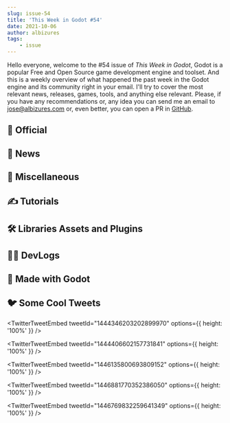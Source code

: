 ```yaml
---
slug: issue-54
title: 'This Week in Godot #54'
date: 2021-10-06
author: albizures
tags:
	- issue
---
```


Hello everyone, welcome to the #54 issue of _This Week in Godot_, Godot is a popular Free and Open Source game development engine and toolset. And this is a weekly overview of what happened the past week in the Godot engine and its community right in your email. I'll try to cover the most relevant news, releases, games, tools, and anything else relevant. Please, if you have any recommendations or, any idea you can send me an email to jose@albizures.com or, even better, you can open a PR in [GitHub](https://github.com/albizures/ThisWeekInGodot).

## 👮 Official

<Card
	author="Godot Engine"
	link="https://godotengine.org/article/dev-snapshot-godot-3-4-beta-6"
	section="Official"
	label="Dev snapshot: Godot 3.4 beta 6"
	description="One step closer to releasing Godot 3.4 with this new beta, which may be the final one before Release Candidate."
	publisher="Godot Engine"
	icon="https://godotengine.org/themes/godotengine/assets/favicon.png"
	cover="https://godotengine.org/storage/app/uploads/public/615/db4/6c2/615db46c275e9053218403.jpg"
	date="2021-10-06T09:00:00.000Z"
/>
<Card
	author="Godot Engine"
	link="https://godotengine.org/article/godot-games-steam-next-fest-oct-2021"
	section="Official"
	label="Godot games in the Steam Next Fest (October 2021)"
	description="As the days passes and the team and contributors work hard to deliver Godot 4.x and Godot 3.4."
	publisher="Godot Engine"
	icon="https://godotengine.org/themes/godotengine/assets/favicon.png"
	cover="https://godotengine.org/storage/app/uploads/public/615/c8d/d24/615c8dd245136034621315.png"
	date="2021-10-05T09:00:00.000Z"
/>

## 📰 News

<Card
	author="hiulit"
	link="https://github.com/hiulit/Unofficial-Godot-Engine-Raspberry-Pi/releases/tag/v1.6.0"
	section="News"
	label="Unofficial Godot Engine binaries for the Raspberry Pi: release v1.6.0"
	description="Added New Godot 3.3.4 binaries."
	publisher="GitHub"
	icon="https://github.com/windows-tile.png"
	cover="https://opengraph.githubassets.com/87ec8ec31b9abb9f8b94bef8ceb80f5b6e4e3c83f9a1c7f1bec0770119c81edf/hiulit/Unofficial-Godot-Engine-Raspberry-Pi/releases/tag/v1.6.0"
	date="2021-10-04T09:00:00.000Z"
/>
<Card
	author="rakugoteam"
	link="https://github.com/rakugoteam/Emojis-For-Godot/releases/tag/1.2"
	section="News"
	label="Emojis for Godot: Release v1.2"
	description=""
	publisher="GitHub"
	icon="https://github.com/windows-tile.png"
	cover="https://opengraph.githubassets.com/2451d9fa362f5adb31a1d23f0278a77a768261116cc29d6dff0fe5385c73c35b/rakugoteam/Emojis-For-Godot/releases/tag/1.2"
	date="2021-10-07T09:00:00.000Z"
/>

<Card
	author="Bakenshake"
	link="https://itch.io/jam/godot-wild-jam-38"
	section="News"
	label="The theme for the 38th Godot Wild Jam is Solarpunk"
	description="Welcome to the Godot Wild Jam which starts the second weekend of every month."
	publisher="itch.io"
	icon="https://itch.io/favicon.ico"
	cover="https://img.itch.zone/aW1nLzcwMjE0MDQucG5n/original/RfgOsw.png"
	date="2021-10-11T04:21:00.000Z"
/>

<Card
	author="Emilio"
	link="https://twitter.com/Coppola_Emilio/status/1446252146740056067"
	section="News"
	label="Dialogic is looking for tester!"
	description="Create dialogs, characters and scenes to display conversations in your Godot games."
	publisher="Twitter"
	icon="https://abs.twimg.com/responsive-web/client-web/icon-ios.b1fc7275.png"
	cover="https://camo.githubusercontent.com/29c3579a8930fe1501ac1caa39ca1d329258773fca244412394f1fdd5cf4da15/68747470733a2f2f636f70706f6c61656d696c696f2e636f6d2f696d616765732f6469616c6f6769632f6469616c6f6769632d6865726f2d312e332e706e673f7631"
	date="2021-10-11T04:21:00.000Z"
/>

## 🤷 Miscellaneous

<Card
	author="itsbreakfast"
	link="https://youtu.be/M7VHgT6HiE4&ab_channel=itsbreakfast"
	section="Miscellaneous"
	label="Reviving a Forgotten Video Game Genre"
	description="a video game genre from the wii/DS era"
	publisher="YouTube"
	icon="https://www.youtube.com/s/desktop/be17f2ce/img/favicon_144x144.png"
	cover="https://i.ytimg.com/vi/M7VHgT6HiE4/maxresdefault.jpg"
	date="2021-10-04T00:00:00.000Z"
/>
<Card
	author="Made with Godot"
	link="https://store.steampowered.com/curator/41324400-Is-it-made-with-Godot/"
	section="Miscellaneous"
	label="Steam Curator: Is it made with Godot"
	description="Unofficial list of games that are made with Godot Engine"
	publisher="Steam"
	icon="https://store.steampowered.com/favicon.ico"
	cover="https://cdn.cloudflare.steamstatic.com/steamcommunity/public/images/avatars/7b/7b6189d61d7d080c805e5b8aed490290a79aa3d1_full.jpg"
	date="2021-10-08T09:00:00.000Z"
/>
<Card
	author="FinePointCGI"
	link="https://youtu.be/_timNOvSm_U"
	section="Miscellaneous"
	label="Lets Look At | Godot 4 Godot Get Bone Animation!"
	description="Hey Guys, this time we talk about a new feature in Godot 4 bone animation!"
	publisher="YouTube"
	icon="https://www.youtube.com/s/desktop/be17f2ce/img/favicon_144x144.png"
	cover="https://i.ytimg.com/vi/_timNOvSm_U/maxresdefault.jpg"
	date="2021-10-08T00:00:00.000Z"
/>

## ✍️ Tutorials

<Card
	author="AJ08Coder"
	link="https://youtu.be/n5Ttwm2pfn8"
	section="Tutorials"
	label="Create a boss battle in 6 minutes"
	description="Video will show you how to make boss in 5 minutes using the Godot engine."
	publisher="YouTube"
	icon="https://www.youtube.com/s/desktop/be17f2ce/img/favicon_144x144.png"
	cover="https://i.ytimg.com/vi/n5Ttwm2pfn8/maxresdefault.jpg"
	date="2021-10-03T00:00:00.000Z"
/>
<Card
	author="MrEliptik"
	link="https://youtu.be/aBxk-n61SjM"
	section="Tutorials"
	label="Super Easy 2D Destructible Terrain in Godot"
	description="In this video I’m showing you how to create a 2D destructible terrain in Godot, just like in worms!"
	publisher="YouTube"
	icon="https://www.youtube.com/s/desktop/be17f2ce/img/favicon_144x144.png"
	cover="https://i.ytimg.com/vi/aBxk-n61SjM/maxresdefault.jpg"
	date="2021-10-06T00:00:00.000Z"
/>
<Card
	author="KindoSaur Productions"
	link="https://youtu.be/XrR5jibBVxo"
	section="Tutorials"
	label="Godot Tutorial || 2D Tournament Fighter || Godot 3.X"
	description="Hello everybody,Today we go into the basic side of the classic arcade fighter game."
	publisher="YouTube"
	icon="https://www.youtube.com/s/desktop/be17f2ce/img/favicon_144x144.png"
	cover="https://i.ytimg.com/vi/XrR5jibBVxo/maxresdefault.jpg"
	date="2021-09-28T00:00:00.000Z"
/>
<Card
	author="jmbiv"
	link="https://youtu.be/3Lt2TfP8WEw"
	section="Tutorials"
	label="How to Make a 3D Hexagon Grid in Godot (Tutorial)"
	description="Have you ever wanted to make a hexagon grid-based strategy game like Civilization?"
	publisher="YouTube"
	icon="https://www.youtube.com/s/desktop/be17f2ce/img/favicon_144x144.png"
	cover="https://i.ytimg.com/vi/3Lt2TfP8WEw/maxresdefault.jpg"
	date="2021-10-05T00:00:00.000Z"
/>
<Card
	author="samsface"
	link="https://youtu.be/HknLMSH-0BU"
	section="Tutorials"
	label="WTF is a color map in Godot? Implementing dynamic color palettes."
	description=""
	publisher="YouTube"
	icon="https://www.youtube.com/s/desktop/be17f2ce/img/favicon_144x144.png"
	cover="https://i.ytimg.com/vi/HknLMSH-0BU/maxresdefault.jpg"
	date="2021-10-07T00:00:00.000Z"
/>
<Card
	author="Kron"
	link="https://youtu.be/GLGkVae5TU4"
	section="Tutorials"
	label="How to Vibrate a Controller in Godot"
	description="Quite a niche tutorial but here’s how you vibrate a controller using code in Godot."
	publisher="YouTube"
	icon="https://www.youtube.com/s/desktop/be17f2ce/img/favicon_144x144.png"
	cover="https://i.ytimg.com/vi/GLGkVae5TU4/maxresdefault.jpg"
	date="2021-10-02T00:00:00.000Z"
/>
<Card
	author="The Shaggy Dev"
	link="https://youtu.be/EctWI5h1YXg"
	section="Tutorials"
	label="Animating a hardware cursor in Godot - An experiment"
	description="In this video, we’ll take a look an experiment I wanted to run: using the hardware cursor interface in Godot but animating it like a software cursor."
	publisher="YouTube"
	icon="https://www.youtube.com/s/desktop/be17f2ce/img/favicon_144x144.png"
	cover="https://i.ytimg.com/vi/EctWI5h1YXg/maxresdefault.jpg"
	date="2021-10-04T00:00:00.000Z"
/>

## 🛠 Libraries Assets and Plugins

<Card
	author="BThacker"
	link="https://github.com/BThacker/pixel_push_football_godot"
	section="Libraries Assets and Add-ons"
	label="Scripts from the production version of pixel push football (android , ios)"
	description=""
	publisher="GitHub"
	icon="https://github.com/windows-tile.png"
	cover="https://opengraph.githubassets.com/cdda2d93b6b91a94c845ebbb0162e1ae08a1e62cf867f5c085501c052bcab849/BThacker/pixel_push_football_godot"
	date="2021-10-08T09:00:00.000Z"
/>
<Card
	author="hiulit"
	link="https://github.com/hiulit/Godot-3-2D-Fake-Snow-Particles"
	section="Libraries Assets and Add-ons"
	label="Godot 3 2D Fake Snow Particles"
	description="A script to simulate snow particles ❄️."
	publisher="GitHub"
	icon="https://github.com/windows-tile.png"
	cover="https://repository-images.githubusercontent.com/406726687/f4fb37a4-3c4f-41af-b96a-aeca6b27ac1d"
	date="2021-10-06T09:00:00.000Z"
/>
<Card
	author="Strauji"
	link="https://godotengine.org/asset-library/asset/1065"
	section="Libraries Assets and Add-ons"
	label="AreaProber2D"
	description="AreaProber allows you to probe for colliders anywhere in your 2D game's world, no need to set-up an area2d, nor raycasts!"
	publisher="Godot Asset Library"
	icon="https://godotengine.org/themes/godotengine/assets/favicon.png"
	cover="https://i.imgur.com/FGFyOMX.png"
	date="2021-10-08"
/>
<Card
	author="NekotoArts"
	link="https://godotshaders.com/shader/omens-smoke-bomb-from-valorant/"
	section="Libraries Assets and Add-ons"
	label="Omen’s Smoke Bomb from Valorant"
	description="Recreation of Omen’s Smoke Bomb from Valorant in Godot!"
	publisher="Godot Shaders"
	icon="https://godotshaders.com/wp-content/uploads/2021/01/favicon.png"
	cover="http://godotshaders.com/wp-content/uploads/2021/01/cover-5.png"
	date="2021-10-08T16:59:06.000Z"
/>
<Card
	author="kmitt91"
	link="https://godotshaders.com/shader/mesh-terrain-blending/"
	section="Libraries Assets and Add-ons"
	label="mesh-terrain blending"
	description="A basic mesh-terrain blending with triplanar mapping."
	publisher="Godot Shaders"
	icon="https://godotshaders.com/wp-content/uploads/2021/01/favicon.png"
	cover="http://godotshaders.com/wp-content/uploads/2021/01/unknown_2021.10.06-15.28_1.jpg"
	date="2021-10-06T13:43:18.000Z"
/>
<Card
	author="kyperbelt"
	link="https://godotengine.org/asset-library/asset/747"
	section="Libraries Assets and Add-ons"
	label="GDYarn"
	description="A YarnSpinner Gdscript implementation that is able to parse and interpret narrative scripts written in the yarn language."
	publisher="Godot Asset Library"
	icon="https://godotengine.org/themes/godotengine/assets/favicon.png"
	cover="https://raw.githubusercontent.com/kyperbelt/GDYarn/main/images/gdyarnLogo2.png"
	date="2021-10-09"
/>

## 🧑‍💻 DevLogs

<Card
	author="Doc Productions"
	link="https://youtu.be/SS359W55GQc"
	section="DevLogs"
	label="game devlog or whatever - part #4 | Godot"
	description="Some more progress on the game. Cooler push ability, new enemy and more!"
	publisher="YouTube"
	icon="https://www.youtube.com/s/desktop/be17f2ce/img/favicon_144x144.png"
	cover="https://i.ytimg.com/vi/SS359W55GQc/maxresdefault.jpg"
	date="2021-10-04T00:00:00.000Z"
/>
<Card
	author="Vlad Govorov"
	link="https://youtu.be/Srk7NSM_b3w"
	section="DevLogs"
	label="Shoot, Scavange, Repeat - arcade/roguelike combo | Ghost in the Craft | Godot Wild Jam Devlog"
	description="As always, I decided to participate in the jam at the last moment. And in the end it turned out into a crazy, but cool experience for me."
	publisher="YouTube"
	icon="https://www.youtube.com/s/desktop/be17f2ce/img/favicon_144x144.png"
	cover="https://i.ytimg.com/vi/Srk7NSM_b3w/maxresdefault.jpg"
	date="2021-10-03T00:00:00.000Z"
/>
<Card
	author="NeotoonDev"
	link="https://youtu.be/XN8MIjxcKRs"
	section="DevLogs"
	label="Game Juice and Procedural Level | Untitled Roguelike Shooter Devlog #1"
	description="Sure everyone can make a game in just minutes but it takes a lot of time to make the game feel fun and rewarding to play."
	publisher="YouTube"
	icon="https://www.youtube.com/s/desktop/be17f2ce/img/favicon_144x144.png"
	cover="https://i.ytimg.com/vi/XN8MIjxcKRs/maxresdefault.jpg"
	date="2021-10-05T00:00:00.000Z"
/>
<Card
	author="Roadmaps"
	link="https://rakugoteam.github.io/news/devlog/rakugo-3.3-devlog/"
	section="DevLogs"
	label="Rakugo 3.3 Devlog"
	description="Sorry for the long silence on Rakugo. A lot has happened in real life. But also a lot has happened in Rakugo development."
	publisher="Rakugo Project"
	icon="https://rakugoteam.github.io/favicon.ico"
	cover="https://rakugoteam.github.io/assets/rakugo-3.3/rakugo_text_edit.gif"
	date="2021-10-07T00:00:00.000Z"
/>

## 🤖 Made with Godot

<Card
	author="MrFlamey"
	link="https://mrflamey.itch.io/magnet-mechs"
	section="Made with Godot"
	label="Magnet Mechs"
	description="Use a giant bipedal mech to rescue survivors."
	publisher="itch.io"
	icon="https://img.itch.zone/aW1nLzcxMDUxNzAuanBn/32x32%23/WlaPi%2B.jpg"
	cover="https://img.itch.zone/aW1nLzcxMDUxNzAuanBn/original/l9FkpX.jpg"
	date="2021-10-04T11:54:20.232Z"
/>
<Card
	author="Deranged Turtle Games"
	link="https://derangedturtlegames.itch.io/trihard"
	section="Made with Godot"
	label="TriHard"
	description="The result of applying the Pythagorean Theorem to Tetris, then performing a y-axis inversion on the rules."
	publisher="itch.io"
	icon="https://img.itch.zone/aW1nLzU0Mzk3NzIucG5n/32x32%23/e8LIqF.png"
	cover="https://img.itch.zone/aW1nLzcwMzgxMjEucG5n/original/DJmTky.png"
	date="2021-09-17T11:54:21.237Z"
/>
<Card
	author="Veleon"
	link="https://veleon.itch.io/voltaic-disruption"
	section="Made with Godot"
	label="Voltaic Disruption"
	description="A small puzzle platformer set in a dystopian facility undergoing a power outage."
	publisher="itch.io"
	icon="https://img.itch.zone/aW1nLzcxNjM2MDguZ2lm/32x32%23m/VP6C%2Bx.gif"
	cover="https://img.itch.zone/aW1nLzcxNjM2MDguZ2lm/original/fAy77M.gif"
	date="2021-10-09T19:54:22.125Z"
/>
<Card
	author="very hungry programmer"
	link="https://youtu.be/KCbyeep732w"
	section="Made with Godot"
	label="Rive Alpha Demo Launch Trailer"
	description="Rive is an upcoming boss orientated hack and slash game."
	publisher="YouTube"
	icon="https://www.youtube.com/s/desktop/be17f2ce/img/favicon_144x144.png"
	cover="https://i.ytimg.com/vi/KCbyeep732w/maxresdefault.jpg"
	date="2021-10-05T00:00:00.000Z"
/>
<Card
	author="A Bit Awake"
	link="https://store.steampowered.com/app/1219690/Helms_of_Fury/"
	section="Made with Godot"
	label="Helms of Fury"
	description="Helms of Fury is an upcoming action rogue-lite with a focus on collecting abilities and fast combat."
	publisher="Steam"
	icon="https://store.steampowered.com/favicon.ico"
	cover="https://cdn.cloudflare.steamstatic.com/steam/apps/1219690/capsule_616x353.jpg?t=1633745164"
	date="2021-10-05T00:00:00.000Z"
/>
<Card
	author="Wrench Type"
	link="https://youtu.be/7Zll7aP0u40"
	section="Made with Godot"
	label="Puzzles House Demo - Update 0.3.6 Test Gameplay"
	description=""
	publisher="YouTube"
	icon="https://www.youtube.com/s/desktop/be17f2ce/img/favicon_144x144.png"
	cover="https://i.ytimg.com/vi/7Zll7aP0u40/maxresdefault.jpg"
	date="2021-10-08T00:00:00.000Z"
/>
<Card
	author="Maaack"
	link="https://maaack.itch.io/supply-and-demand-simulator"
	section="Made with Godot"
	label="Supply and Demand Simulator"
	description="A simple market simulator."
	publisher="itch.io"
	icon="https://img.itch.zone/aW1nLzU4NDcyMDUucG5n/32x32%23/A5R%2B4P.png"
	cover="https://img.itch.zone/aW1nLzU4NDcyMDUucG5n/original/fkDazi.png"
	date="2021-10-08T11:54:25.416Z"
/>
<Card
	author="Vitorgus"
	link="https://github.com/Vitorgus/Godot-Tween-Interactive-Cheat-Sheet"
	section="Made with Godot"
	label="Godot Tween Interactive Cheat Sheet"
	description="Interactive cheat sheet for Godot’s Tween node easing and transition types"
	publisher="GitHub"
	icon="https://github.com/windows-tile.png"
	cover="https://opengraph.githubassets.com/0a22d91a2f80e756fa4848c70ed722d4a383cc5c318aa4b80c8eb531c47115e6/Vitorgus/Godot-Tween-Interactive-Cheat-Sheet"
	date="2021-10-09T09:00:00.000Z"
/>
<Card
	author="Pintail"
	link="https://pintailgames.itch.io/goblin-golf"
	section="Made with Godot"
	label="Goblin Golf"
	description="A very work-in-progress golf game"
	publisher="itch.io"
	icon="https://img.itch.zone/aW1nLzcxNzM1NjYucG5n/32x32%23/%2FBQiCP.png"
	cover="https://img.itch.zone/aW1nLzcxNzM1NjYucG5n/original/KM9leP.png"
	date="2021-10-10T06:54:27.041Z"
/>
<Card
	author="coldiHD"
	link="https://youtu.be/JGdBg69zB0U"
	section="Made with Godot"
	label="Turn-based RPG made with Godot | Gameplay Teaser"
	description="Watch a new gameplay teaser of my upcoming turn-based RPG “Of Blades & Tails” made with Godot Engine."
	publisher="YouTube"
	icon="https://www.youtube.com/s/desktop/be17f2ce/img/favicon_144x144.png"
	cover="https://i.ytimg.com/vi/JGdBg69zB0U/maxresdefault.jpg"
	date="2021-10-08T00:00:00.000Z"
/>
<Card
	author="Deakcor"
	link="https://store.steampowered.com/app/1762550/PixelOver/"
	section="Made with Godot"
	label="PixelOver on Steam"
	description="PixelOver is a software to transform your arts to pixel arts as best as possible"
	publisher="Steam"
	icon="https://store.steampowered.com/favicon.ico"
	cover="https://cdn.cloudflare.steamstatic.com/steam/apps/1762550/capsule_616x353.jpg?t=1633622965"
	date="2021-10-08T00:00:00.000Z"
/>

## 🐦 Some Cool Tweets

<TwitterTweetEmbed
	tweetId="1444346203202899970"
	options={{ height: '100%' }}
/>

<TwitterTweetEmbed
	tweetId="1444406602157731841"
	options={{ height: '100%' }}
/>

<TwitterTweetEmbed
	tweetId="1446135800693809152"
	options={{ height: '100%' }}
/>

<TwitterTweetEmbed
	tweetId="1446881770352386050"
	options={{ height: '100%' }}
/>

<TwitterTweetEmbed
	tweetId="1446769832259641349"
	options={{ height: '100%' }}
/>
